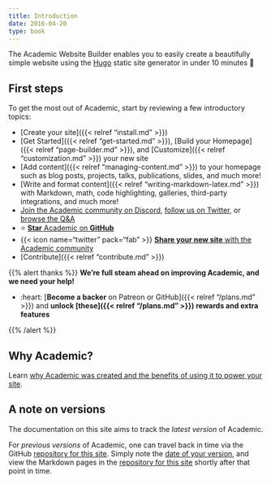 ```yaml
---
title: Introduction
date: 2016-04-20
type: book
---
```


The Academic Website Builder enables you to easily create a beautifully simple website using the [Hugo](https://gohugo.io) static site generator in under 10 minutes 🚀

## First steps

To get the most out of Academic, start by reviewing a few introductory topics:

- [Create your site]({{< relref "install.md" >}})
- [Get Started]({{< relref "get-started.md" >}}), [Build your Homepage]({{< relref "page-builder.md" >}}), and [Customize]({{< relref "customization.md" >}}) your new site
- [Add content]({{< relref "managing-content.md" >}}) to your homepage such as blog posts, projects, talks, publications, slides, and much more!
- [Write and format content]({{< relref "writing-markdown-latex.md" >}}) with Markdown, math, code highlighting, galleries, third-party integrations, and much more!
- [Join the Academic community on Discord](https://discord.gg/z8wNYzb), [follow us on Twitter](https://twitter.com/source_themes), or [browse the Q&A](https://spectrum.chat/academic)
- ⭐️ [**Star** Academic on **GitHub**](https://github.com/gcushen/hugo-academic)
- {{< icon name="twitter" pack="fab" >}} [**Share your new site** with the Academic community](https://twitter.com/intent/tweet?text=I%27m%20creating%20a%20beautiful%20website%20using%20the%20Academic%20Website%20Builder%20for%20%40GoHugoIO%20by%20%40GeorgeCushen!&amp;hashtags=MadeWithAcademic&amp;url=https://sourcethemes.com/academic/)
- [Contribute]({{< relref "contribute.md" >}})

{{% alert thanks %}}
**We're full steam ahead on improving Academic, and we need your help!**

- :heart: [**Become a backer** on Patreon or GitHub]({{< relref "/plans.md" >}}) and **unlock [these]({{< relref "/plans.md" >}}) rewards and extra features**

{{% /alert %}}

## Why Academic?

Learn [why Academic was created and the benefits of using it to power your site](https://georgecushen.com/create-your-website-with-hugo/).

## A note on versions

The documentation on this site aims to track the _latest version_ of Academic. 

For _previous versions_ of Academic, one can travel back in time via the GitHub [repository for this site](https://github.com/sourcethemes/academic-www). Simply note the [date of your version](https://github.com/gcushen/hugo-academic/releases), and view the Markdown pages in the [repository for this site](https://github.com/sourcethemes/academic-www) shortly after that point in time.
